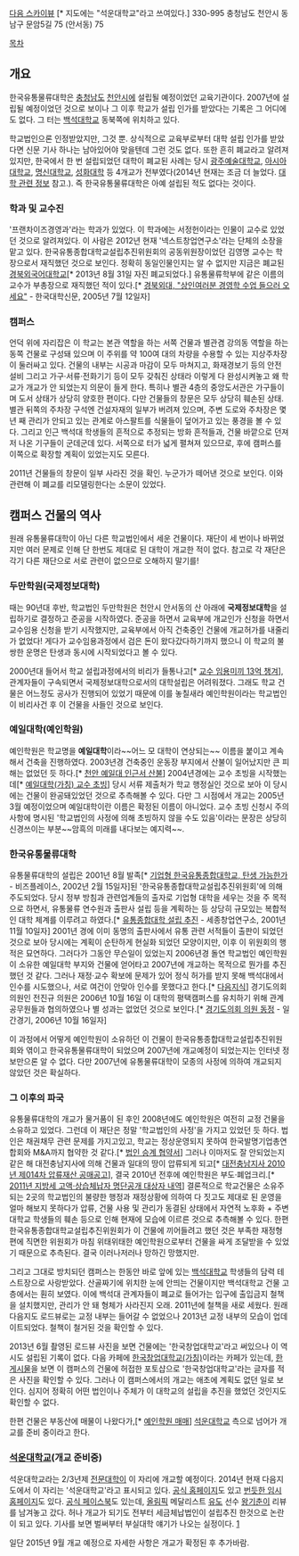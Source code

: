 [http://dmaps.kr/kpa6 다음 스카이뷰] [* 지도에는 "석운대학교"라고 쓰여있다.]
330-995 충청남도 천안시 동남구 문암5길 75 (안서동) 75

[[목차]]

== 개요 ==
한국유통물류대학은 [[충청남도]] [[천안시]]에 설립될 예정이었던 교육기관이다. 2007년에 설립될 예정이었던 것으로 보이나 그 이후 학교가 설립 인가를 받았다는 기록은 그 어디에도 없다. 그 터는 [[백석대학교]] 동북쪽에 위치하고 있다.

학교법인으론 인정받았지만, 그것 뿐. 상식적으로 교육부로부터 대학 설립 인가를 받았다면 신문 기사 하나는 남아있어야 맞을텐데 그런 것도 없다. 또한 흔히 폐교라고 알려져있지만, 한국에서 한 번 설립되었던 대학이 폐교된 사례는 당시 [[광주예술대학교]], [[아시아대학교]], [[명신대학교]], [[성화대학]] 등 4개교가 전부였다(2014년 현재는 조금 더 늘었다. [[대학 관련 정보]] 참고.). 즉 한국유통물류대학은 아예 설립된 적도 없다는 것이다.
=== 학과 및 교수진 ===
'프랜차이즈경영과'라는 학과가 있었다. 이 학과에는 서정헌이라는 인물이 교수로 있었던 것으로 알려져있다. 이 사람은 2012년 현재 '넥스트창업연구소'라는 단체의 소장을 맡고 있다. 한국유통종합대학교설립추진위원회의 공동위원장이었던 김영명 교수는 학장으로서 재직했던 것으로 보인다. 정확히 동일인물인지는 알 수 없지만 지금은 폐교된 [[경북외국어대학교]][* 2013년 8월 31일 자진 폐교되었다.] 유통물류학부에 같은 이름의 교수가 부총장으로 재직했던 적이 있다.[* [http://news.unn.net/news/articleView.html?idxno=16908 경북외대, "상인여러분 경영학 수업 들으러 오세요"] - 한국대학신문, 2005년 7월 12일자]


=== 캠퍼스 ===
언덕 위에 자리잡은 이 학교는 본관 역할을 하는 서쪽 건물과 별관겸 강의동 역할을 하는 동쪽 건물로 구성돼 있으며 이 주위를 약 100여 대의 차량을 수용할 수 있는 지상주차장이 둘러싸고 있다. 건물의 내부는 시공과 마감이 모두 마쳐지고, 화재경보기 등의 안전 설비 그리고 가구·서류·전화기기 등이 모두 갖춰진 상태라 이렇게 다 완성시켜놓고 왜 학교가 개교가 안 되었는지 의문이 들게 한다. 특히나 별관 4층의 중앙도서관은 가구들이며 도서 상태가 상당히 양호한 편이다. 다만 건물들의 창문은 모두 상당히 훼손된 상태. 별관 뒤쪽의 주차장 구석엔 건설자재의 일부가 버려져 있으며, 주변 도로와 주차장은 몇년 째 관리가 안되고 있는 관계로 아스팔트를 식물들이 덮어가고 있는 풍경을 볼 수 있다. 그리고 인근 백석대 학생들의 흔적으로 추정되는 방화 흔적들과, 건물 바깥으로 던져저 나온 기구들이 군데군데 있다. 서쪽으로 터가 넓게 펼쳐져 있으므로, 후에 캠퍼스를 이쪽으로 확장할 계획이 있었는지도 모른다. 

2011년 건물들의 창문이 일부 사라진 것을 확인. 누군가가 떼어낸 것으로 보인다. 이와 관련해 이 폐교를 리모델링한다는 소문이 있었다.
== 캠퍼스 건물의 역사 ==
원래 유통물류대학이 아닌 다른 학교법인에서 세운 건물이다. 재단이 세 번이나 바뀌었지만 여러 문제로 인해 단 한번도 제대로 된 대학이 개교한 적이 없다. 참고로 각 재단은 각기 다른 재단으로 서로 관련이 없으므로 오해하지 말기를!
=== 두만학원(국제정보대학) ===
때는 90년대 후반, 학교법인 두만학원은 천안시 안서동의 산 아래에 '''국제정보대학'''을 설립하기로 결정하고 준공을 시작하였다. 준공을 하면서 교육부에 개교인가 신청을 하면서 교수임용 신청을 받기 시작했지만, 교육부에서 아직 건축중인 건물에 개교허가를 내줄리가 없었다! 게다가 교수임용과정에서 검은 돈이 왔다갔다하기까지 했으니 이 학교의 불쌍한 운명은 탄생과 동시에 시작되었다고 볼 수 있다. 

2000년대 들어서 학교 설립과정에서의 비리가 들통나고[* [http://cafe.daum.net/sanhahouse/5bW/116?docid=91R5bW11620010404103031 교수 임용미끼 13억 챙겨]], 관계자들이 구속되면서 국제정보대학으로서의 대학설립은 어려워졌다. 그래도 학교 건물은 어느정도 공사가 진행되어 있었기 때문에 이를 놓칠새라 예인학원이라는 학교법인이 비리사건 후 이 건물을 사들인 것으로 보인다.
=== 예일대학(예인학원) ===
예인학원은 학교명을 '''예일대학'''이라~~어느 모 대학이 연상되는~~ 이름을 붙이고 계속해서 건축을 진행하였다. 2003년경 건축중인 운동장 부지에서 산불이 일어났지만 큰 피해는 없었던 듯 하다.[* [http://www.cctoday.co.kr/news/articleView.html?idxno=14458 천안 예일대 인근서 산불]]
2004년경에는 교수 초빙을 시작했는데[* [http://www.hibrain.net/hibrainWebApp/servlet/RecruitManager?RecruitCmd=RecruitMainView&id=30976&pageno=3359&maxcnt=83283&list_type=recruit_end 예일대학(가칭) 교수 초빙]] 당시 서류 제출처가 학교 행정실인 것으로 보아 이 당시에는 건물이 완공돼있었던 것으로 추측해볼 수 있다. 다만 그 시점에서 개교는 2005년 3월 예정이었으며 예일대학이란 이름은 확정된 이름이 아니었다. 교수 초빙 신청시 주의사항에 명시된 '학교법인의 사정에 의해 초빙하지 않을 수도 있음'이라는 문장은 상당히 신경쓰이는 부분~~암흑의 미래를 내다보는 예지력~~.
=== 한국유통물류대학 ===
유통물류대학의 설립은 2001년 8월 발족[* [http://www.bizplace.co.kr/biz/news/view.php?seq_no=55&nID=101&page=113&key=key&keyword= 기업형 한국유통종합대학교, 탄생 가능한가] - 비즈플레이스, 2002년 2월 15일자]된 '한국유통종합대학교설립추진위원회'에 의해 주도되었다. 당시 정부 방침과 관련업계들의 출자로 기업형 대학을 세우는 것을 주 목적으로 하면서, 유통물류 연수원과 출판사 설립 등을 계획하는 등 상당히 규모있는 복합적인 대학 체계를 이루려고 하였다.[* [http://changupe.com/info/info_01_read.php?url=info/info_01.php&table=info_01&idx=97 유통종합대학 설립 추진] - 세종창업연구소, 2001년 11월 10일자] 2001년 경에 이미 동명의 출판사에서 유통 관련 서적들이 출판이 되었던 것으로 보아 당시에는 계획이 순탄하게 현실화 되었던 모양이지만, 이후 이 위원회의 행적은 묘연하다. 그러다가 그동안 무슨일이 있었는지 2006년경 돌연 학교법인 예인학원이 소유한 예일대학 부지와 건물에 얻어타고 2007년에 개교하는 목적으로 뭔가를 추진했던 것 같다. 그러나 재정·교수 확보에 문제가 있어 정식 허가를 받지 못해 백석대에서 인수를 시도했으나, 서로 여건이 안맞아 인수를 못했다고 한다.[* [http://k.daum.net/qna/view.html?category_id=QNA&qid=3N3lt 다음지식]] 경기도의회 의원인 전진규 의원은 2006년 10월 16일 이 대학의 평택캠퍼스를 유치하기 위해 관계 공무원들과 협의하였으나 별 성과는 없었던 것으로 보인다.[* [http://www.ilgankg.co.kr/news/articleView.html?idxno=14856 경기도의회 의원 동정] - 일간경기, 2006년 10월 16일자]

이 과정에서 어떻게 예인학원이 소유하던 이 건물이 한국유통종합대학교설립추진위원회와 엮이고 한국유통물류대학이 되었으며 2007년에 개교예정이 되었는지는 인터넷 정보만으론 알 수 없다. 다만 2007년에 유통물류대학이 모종의 사정에 의하여 개교되지 않았던 것은 확실하다. 
=== 그 이후의 파국 ===
유통물류대학의 개교가 물거품이 된 후인 2008년에도 예인학원은 여전히 교정 건물을 소유하고 있었다. 그런데 이 재단은 정말 '학교법인의 사정'을 가지고 있었던 듯 하다. 법인은 채권채무 관련 문제를 가지고있고, 학교는 정상운영되지 못하여 한국발명기업총연합회와 M&A까지 협약한 것 같다.[* [http://webcache.googleusercontent.com/search?q=cache:-Uwqe32r5PUJ:cfs7.blog.daum.net/upload_control/download.blog%3Ffhandle%3DMElEaWZAZnM3LmJsb2cuZGF1bS5uZXQ6L0lNQUdFLzAvMTkuaHdw%26filename%3D19.hwp 법인 승계 협약서]] 그러나 이마저도 잘 안되었는지 같은 해 대전충남지사에 의해 건물과 일대의 땅이 압류되게 되고[* [http://cafe.daum.net/courtauction/5mKW/22?docid=1HP3f%7C5mKW%7C22%7C20100731205804&q=%B0%A3%BF%F9%B5%B5%B8%AE 대전충남지사 2010년 제014차 압류재산 공매공고]], 결국 2010년 전후에 예인학원은  부도·폐업크리.[* [http://webcache.googleusercontent.com/search?q=cache:2DV7dbPjNBkJ:www.geumsan.go.kr/_prog/_board/common/download.php%3Fcode%3Dkr_I0001%26ntt_no%3D2153270%26atch_no%3D1+%EC%98%88%EC%9D%B8%ED%95%99%EC%9B%90+%EC%95%88%EC%84%9C%EB%8F%99 2011년 지방세 고액·상습체납자 명단공개 대상자 내역]] 결론적으로 학교건물은 소유주되는 2곳의 학교법인의 불량한 행정과 재정상황에 의하여 다 짓고도 제대로 된 운영을 얼마 해보지 못하다가 압류, 건물 사용 및 관리가 동결된 상태에서 자연적 노후화 + 주변 대학교 학생들의 훼손 등으로 인해 현재에 모습에 이르른 것으로 추측해볼 수 있다. 한편 한국유통종합대학교설립추진위원회가 이 건물에 끼어들려고 했던 것은 부족한 재정형편에 직면한 위원회가 마침 위태위태한 예인학원으로부터 건물을 싸게 조달받을 수 있었기 때문으로 추측된다. 결국 이러나저러나 망하긴 망했지만.

그리고 그대로 방치되던 캠퍼스는 한동안 바로 앞에 있는 [[백석대학교]] 학생들의 담력 테스트장으로 사랑받았다. 산골짜기에 위치한 눈에 안띄는 건물이지만 백석대학교 건물 고층에서는 훤히 보였다. 이에 백석대 관계자들이 폐교로 들어가는 입구에 출입금지 철책을 설치했지만, 관리가 안 돼 형체가 사라진지 오래. 2011년에 철책을 새로 세웠다. 원래 다음지도 로드뷰로는 교정 내부는 들어갈 수 없었으나 2013년 교정 내부의 모습이 업데이트되었다. 철책이 철거된 것을 확인할 수 있다.

2013년 6월 촬영된 로드뷰 사진을 보면 건물에는 '한국창업대학교'라고 써있으나 이 역시도 설립된 기록이 없다. 다음 카페에 [http://cafe.daum.net/kibu153 한국창업대학교(가칭)]이라는 카페가 있는데, [http://cafe.daum.net/kibu153/MO2n/1 한 게시물]을 보면 이 캠퍼스의 건물에 허접한 포토샵으로 '한국창업대학교'라는 글자를 적은 사진을 확인할 수 있다. 그러나 이 캠퍼스에서의 개교는 애초에 계획도 없던 일로 보인다. 심지어 정확히 어떤 법인이나 주체가 이 대학교의 설립을 추진을 했었던 것인지도 확인할 수 없다.

한편 건물은 부동산에 매물이 나왔다가,[* [http://www.speedbank.co.kr/renewal/cyber/tarticle_view.jsp?article_id=110420931&apt_kind=AP&apt_stat=01&trade_cd=01&user_num=1000300091&agent_type=03&newtown= 예인학원 매매]] [[석운대학교]] 측으로 넘어가 개교를 준비 중이라고 한다.
=== [[석운대학교]](개교 준비중) ===
석운대학교라는 2/3년제 [[전문대학]]이 이 자리에 개교할 예정이다. 2014년 현재 다음지도에서 이 자리는 '석운대학교'라고 표시되고 있다. [http://sukwoon.ac.kr 공식 홈페이지]도 있고 [http://sukwun.forbiznet.kr/sub/main.asp 번듯한 임시 홈페이지]도 있다. [https://www.facebook.com/sukwoonuniv 공식 페이스북]도 있는데, [[올림픽]] 메달리스트 [[유도]] 선수 [[왕기춘]]이 리뷰를 남겨놓고 갔다. 허나 개교가 되기도 전부터 세금체납법인이 설립추진 한것으로 논란이 되고 있다. 기사를 보면 벌써부터 부실대학 얘기가 나오는 실정이다. [http://www.cctoday.co.kr/?mod=news&act=articleView&idxno=877730] 

일단 2015년 9월 개교 예정으로 자세한 사항은 개교가 확정된 후 추가바람.
